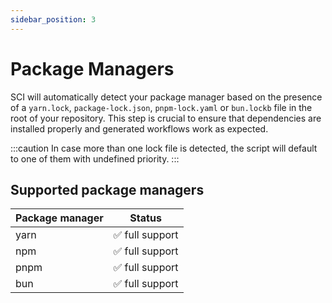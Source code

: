 ```yaml
---
sidebar_position: 3
---
```


# Package Managers

SCI will automatically detect your package manager based on the presence of a `yarn.lock`, `package-lock.json`, `pnpm-lock.yaml` or `bun.lockb` file in the root of your repository.
This step is crucial to ensure that dependencies are installed properly and generated workflows work as expected.

:::caution
In case more than one lock file is detected, the script will default to one of them with undefined priority.
:::

## Supported package managers

| Package manager | Status           |
| --------------- | ---------------- |
| yarn            | ✅ full support  |
| npm             | ✅ full support  |
| pnpm            | ✅ full support  |
| bun             | ✅ full support  |
